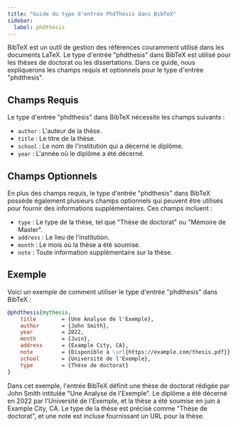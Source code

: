 ```yaml
---
title: "Guide du type d'entrée PhdThesis dans BibTeX"
sidebar:
  label: phdthesis
---
```



BibTeX est un outil de gestion des références couramment utilisé dans les documents LaTeX. Le type d'entrée "phdthesis" dans BibTeX est utilisé pour les thèses de doctorat ou les dissertations. Dans ce guide, nous expliquerons les champs requis et optionnels pour le type d'entrée "phdthesis".

<CiteDrive/>

## Champs Requis

Le type d'entrée "phdthesis" dans BibTeX nécessite les champs suivants :

-   `author` : L'auteur de la thèse.
-   `title` : Le titre de la thèse.
-   `school` : Le nom de l'institution qui a décerné le diplôme.
-   `year` : L'année où le diplôme a été décerné.

## Champs Optionnels

En plus des champs requis, le type d'entrée "phdthesis" dans BibTeX possède également plusieurs champs optionnels qui peuvent être utilisés pour fournir des informations supplémentaires. Ces champs incluent :

-   `type` : Le type de la thèse, tel que "Thèse de doctorat" ou "Mémoire de Master".
-   `address` : Le lieu de l'institution.
-   `month` : Le mois où la thèse a été soumise.
-   `note` : Toute information supplémentaire sur la thèse.

## Exemple

Voici un exemple de comment utiliser le type d'entrée "phdthesis" dans BibTeX :

```bibtex
@phdthesis{mythesis,
	title        = {Une Analyse de l'Exemple},
	author       = {John Smith},
	year         = 2022,
	month        = {Juin},
	address      = {Example City, CA},
	note         = {Disponible à \url{https://example.com/thesis.pdf}},
	school       = {Université de l'Exemple},
	type         = {Thèse de doctorat}
}
```

Dans cet exemple, l'entrée BibTeX définit une thèse de doctorat rédigée par John Smith intitulée "Une Analyse de l'Exemple". Le diplôme a été décerné en 2022 par l'Université de l'Exemple, et la thèse a été soumise en juin à Example City, CA. Le type de la thèse est précisé comme "Thèse de doctorat", et une note est incluse fournissant un URL pour la thèse.
